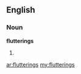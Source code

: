 ==English==

===Noun===
'''flutterings'''

# {{plural of|[[fluttering]]}}

[[ar:flutterings]]
[[my:flutterings]]